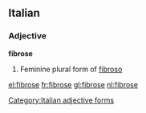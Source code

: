 ==Italian==

===Adjective===
'''fibrose''' {{f}}

# Feminine plural form of [[fibroso]]
[[Category:Italian adjective forms]]

[[el:fibrose]]
[[fr:fibrose]]
[[gl:fibrose]]
[[nl:fibrose]]